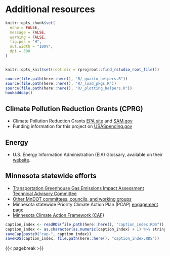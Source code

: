 # Additional resources {#sec-resources}
```r
knitr::opts_chunk$set(
  echo = FALSE,
  message = FALSE,
  warning = FALSE,
  fig.pos = "H",
  out.width = "100%",
  dpi = 300
)


knitr::opts_knit$set(root.dir = rprojroot::find_rstudio_root_file())
```
```r
source(file.path(here::here(), "R/_quarto_helpers.R"))
source(file.path(here::here(), "R/_load_pkgs.R"))
source(file.path(here::here(), "R/_plotting_helpers.R"))
hookaddcap()
```

## Climate Pollution Reduction Grants (CPRG) {.unnumbered}

- Climate Pollution Reduction Grants [EPA site](https://www.epa.gov/inflation-reduction-act/climate-pollution-reduction-grants) and [SAM.gov](https://sam.gov/fal/6ccff3d73583450ba88ecef4bee21212/view)
- Funding information for this project on [USASpending.gov](https://www.usaspending.gov/award/ASST_NON_00E03476_6800)

## Energy {.unnumbered}

- U.S. Energy Information Administration (EIA) Glossary, available on their [website](https://www.eia.gov/tools/glossary/).

## Minnesota statewide efforts  {.unnumbered}

- [Transportation Greenhouse Gas Emissions Impact Assessment Technical Advisory Committee](https://www.dot.state.mn.us/sustainability/ghg-tac.html)  
- [Other MnDOT committees, councils, and working groups](https://www.dot.state.mn.us/sustainability/committees.html)  
- Minnesota statewide Priority Climate Action Plan (PCAP) [engagement page](https://engage.eqb.state.mn.us/climate-priorities)
- [Minnesota Climate Action Framework (CAF)](https://climate.state.mn.us/minnesotas-climate-action-framework)  

```r
caption_index <- readRDS(file.path(here::here(), "caption_index.RDS"))
caption_index <- as.character(as.numeric(caption_index) + 1) %>% stringr::str_pad(width = 2, side = "left", pad = "0")
saveCap(paste0("cap-", caption_index))
saveRDS(caption_index, file.path(here::here(), "caption_index.RDS"))
```
{{< pagebreak >}}
